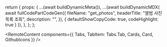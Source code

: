 
  return {
    props: {
      ...(await buildDynamicMeta()),
      ...(await buildDynamicMDX(
        await fullCodePartCodeGen({
          fileName: "get_photos",
          headerTitle: "앨범 사진 목록 조회",
          description: "",
        }),
        { defaultShowCopyCode: true, codeHighlight: true }
      )),
    },
  };
};

<RemoteContent components={{ Tabs, TabItem: Tabs.Tab, Cards, Card, GithubIcons }} />
